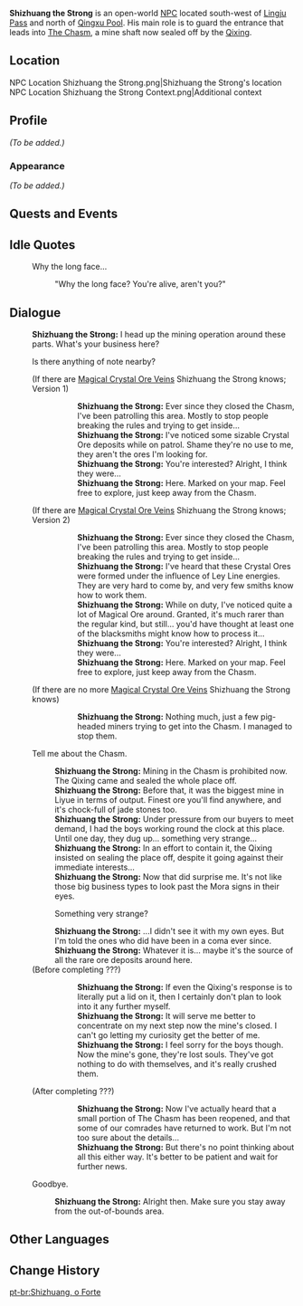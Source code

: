 {{Meta
<!-- REMOVE THIS TEMPLATE AFTER ADDING MISSING INFO -->
|missing_NPC_profile  = yes
}}
{{Character Infobox
|type             = Open-World NPC
|region           = Liyue
|location         = Liyue
|image            = NPC Shizhuang the Strong.png
|title            = Mine Crew Leader
}}
'''Shizhuang the Strong''' is an open-world [[NPC]] located south-west of [[Lingju Pass]] and north of [[Qingxu Pool]]. His main role is to guard the entrance that leads into [[the Chasm (Area)|The Chasm]], a mine shaft now sealed off by the [[Qixing]].

==Location==
<gallery>
NPC Location Shizhuang the Strong.png|Shizhuang the Strong's location
NPC Location Shizhuang the Strong Context.png|Additional context
</gallery>

==Profile==
<!-- detailed story/lore information goes here -->
''(To be added.)''

===Appearance===
''(To be added.)''

==Quests and Events==
{{Quests and Events}}

==Idle Quotes==
{{Dialogue Start}}
: {{DIcon|Idle}} Why the long face...
:: {{A|VO Shizhuang the Strong 01.ogg}} "Why the long face? You're alive, aren't you?"
{{Dialogue End}}

==Dialogue==
{{Dialogue Start}}
:'''Shizhuang the Strong:''' I head up the mining operation around these parts. What's your business here?
:{{DIcon|!}} Is there anything of note nearby?
:;(If there are [[Magical Crystal Chunk|Magical Crystal Ore Veins]] Shizhuang the Strong knows; Version 1)
:::'''Shizhuang the Strong:''' Ever since they closed the Chasm, I've been patrolling this area. Mostly to stop people breaking the rules and trying to get inside...
:::'''Shizhuang the Strong:''' I've noticed some sizable Crystal Ore deposits while on patrol. Shame they're no use to me, they aren't the ores I'm looking for.
:::'''Shizhuang the Strong:''' You're interested? Alright, I think they were...
:::'''Shizhuang the Strong:''' Here. Marked on your map. Feel free to explore, just keep away from the Chasm.
::;([[Rich Ore Reserve]]s nearby marked on the map)
:;(If there are [[Magical Crystal Chunk|Magical Crystal Ore Veins]] Shizhuang the Strong knows; Version 2)
:::'''Shizhuang the Strong:''' Ever since they closed the Chasm, I've been patrolling this area. Mostly to stop people breaking the rules and trying to get inside...
:::'''Shizhuang the Strong:''' I've heard that these Crystal Ores were formed under the influence of Ley Line energies. They are very hard to come by, and very few smiths know how to work them.
:::'''Shizhuang the Strong:''' While on duty, I've noticed quite a lot of Magical Ore around. Granted, it's much rarer than the regular kind, but still... you'd have thought at least one of the blacksmiths might know how to process it...
:::'''Shizhuang the Strong:''' You're interested? Alright, I think they were...
:::'''Shizhuang the Strong:''' Here. Marked on your map. Feel free to explore, just keep away from the Chasm.
::;([[Rich Ore Reserve]]s nearby marked on the map)
:;(If there are no more [[Magical Crystal Chunk|Magical Crystal Ore Veins]] Shizhuang the Strong knows)
:::'''Shizhuang the Strong:''' Nothing much, just a few pig-headed miners trying to get into the Chasm. I managed to stop them.
:{{DIcon}} Tell me about the Chasm.
::'''Shizhuang the Strong:''' Mining in the Chasm is prohibited now. The Qixing came and sealed the whole place off.
::'''Shizhuang the Strong:''' Before that, it was the biggest mine in Liyue in terms of output. Finest ore you'll find anywhere, and it's chock-full of jade stones too.
::'''Shizhuang the Strong:''' Under pressure from our buyers to meet demand, I had the boys working round the clock at this place. Until one day, they dug up... something very strange...
::'''Shizhuang the Strong:''' In an effort to contain it, the Qixing insisted on sealing the place off, despite it going against their immediate interests...
::'''Shizhuang the Strong:''' Now that did surprise me. It's not like those big business types to look past the Mora signs in their eyes.
::{{DIcon}} Something very strange?
::'''Shizhuang the Strong:''' ...I didn't see it with my own eyes. But I'm told the ones who did have been in a coma ever since.
::'''Shizhuang the Strong:''' Whatever it is... maybe it's the source of all the rare ore deposits around here.
:;(Before completing ???)
:::'''Shizhuang the Strong:''' If even the Qixing's response is to literally put a lid on it, then I certainly don't plan to look into it any further myself.
:::'''Shizhuang the Strong:''' It will serve me better to concentrate on my next step now the mine's closed. I can't go letting my curiosity get the better of me.
:::'''Shizhuang the Strong:''' I feel sorry for the boys though. Now the mine's gone, they're lost souls. They've got nothing to do with themselves, and it's really crushed them.
:;(After completing ???)
:::'''Shizhuang the Strong:''' Now I've actually heard that a small portion of The Chasm has been reopened, and that some of our comrades have returned to work. But I'm not too sure about the details...
:::'''Shizhuang the Strong:''' But there's no point thinking about all this either way. It's better to be patient and wait for further news.
:{{DIcon}} Goodbye.
::'''Shizhuang the Strong:''' Alright then. Make sure you stay away from the out-of-bounds area.
{{Dialogue End}}

==Other Languages==
{{Other Languages
|default_hidden = 1
|en      = Shizhuang the Strong
|zhs     = 石壮
|zhs_rm  = Shízhuàng
|zht     = 石壯
|zht_rm  = Shízhuàng
|zh_note = Literally, "Strong Stone."
|ja      = 石壮
|ja_rm   = Sekisou{{Assumed}}
|ko      = {{tt|석장|石壯}}
|es      = El Fuerte Shizhuang
|fr      = Shizhuang le fort
|ru      = Силач Шичжуан
|th      = Shizhuang ผู้แข็งแกร่ง
|th_rm   = 
|vi      = Shizhuang
|de      = Shizhuang der Starke
|id      = Shizhuang the Strong
|pt      = Shizhuang, o Forte
|tr      = Güçlü Shizhuang
|it      = Shizhuang il Forte
}}

==Change History==
{{Change History|1.0}}

[[pt-br:Shizhuang, o Forte]]